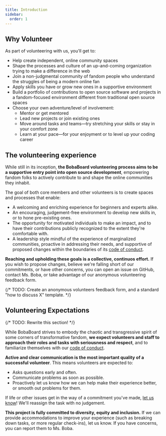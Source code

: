 ```yaml
---
title: Introduction
sidebar:
  order: 1
---
```



## Why Volunteer

As part of volunteering with us, you'll get to:

- Help create independent, online community spaces
- Shape the processes and culture of an up-and-coming organization trying to
  make a difference in the web
- Join a non-judgmental community of fandom people who understand the struggles
  of being a modern online fan
- Apply skills you have or grow new ones in a supportive environment
- Build a portfolio of contributions to open source software and projects in a
  fandom-focused environment different from traditional open source spaces
- Choose your own adventure/level of involvement:
  - Mentor or get mentored
  - Lead new projects or join existing ones
  - Move around tasks and teams—try stretching your skills or stay in your
    comfort zone
  - Learn at your pace—for your enjoyment or to level up your coding career

## The volunteering experience

While still in its inception, **the BobaBoard volunteering process aims to be a
supportive entry point into open source development**, empowering fandom folks
to actively contribute to and shape the online communities they inhabit.

The goal of both core members and other volunteers is to create spaces and
processes that enable:

- A welcoming and enriching experience for beginners and experts alike.
- An encouraging, judgement-free environment to develop new skills in, or to
  hone pre-existing ones.
- The opportunity for motivated individuals to make an impact, and to have their
  contributions publicly recognized to the extent they're comfortable with.
- A leadership style mindful of the experience of marginalized communities,
  proactive in addressing their needs, and supportive of proposed changes within
  the boundaries of its
  [code of conduct](/volunteering/experience/code-of-conduct).

**Reaching and upholding these goals is a collective, continuos effort.** If you
wish to propose changes, believe we're falling short of our commitments, or have
other concerns, you can open an issue on GitHub, contact Ms. Boba, or take
advantage of our anonymous volunteering feedback form.

{/* TODO: Create an anonymous volunteers feedback form, and a standard "how to discuss X" template. */}

## Volunteering Expectations

{/* TODO: Rewrite this section! */}

While BobaBoard strives to embody the chaotic and transgressive spirit of some
corners of transformative fandom, **we expect volunteers and staff to approach
their roles and tasks with seriousness and respect**, and to familiarize
themselves with our
[code of conduct](/volunteering/experience/code-of-conduct).

**Active and clear communication is the most important quality of a successful
volunteer**. This means volunteers are expected to:

- Asks questions early and often.
- Communicate problems as soon as possible.
- Proactively let us know how we can help make their experience better, or
  smooth out problems for them.

<Aside type="tip">

If life or other issues get in the way of a commitment you've made, <ins>let us
know</ins>! We'll reassign the task with no judgement.

</Aside>

**This project is fully committed to diversity, equity and inclusion.** If we
can provide accommodations to improve your experience (such as breaking down
tasks, or more regular check-ins), let us know. If you have concerns, you can
report them to Ms. Boba.
